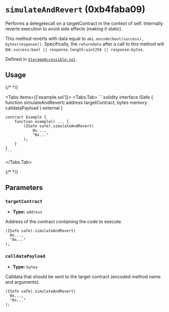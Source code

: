 

<LegacyCallout />

# `simulateAndRevert` (0xb4faba09)



Performs a delegetecall on a targetContract in the context of self.
Internally reverts execution to avoid side effects (making it static).

This method reverts with data equal to `abi.encode(bool(success), bytes(response))`.
Specifically, the `returndata` after a call to this method will be:
`success:bool || response.length:uint256 || response:bytes`.





Defined in [`StorageAccessible.sol`](https://github.com/safe-global/safe-smart-account/tree/v1.3.0/contracts/common/StorageAccessible.sol#L36).


## Usage

{/* <!-- vale off --> */}

<Tabs items={['example.sol']}>
  <Tabs.Tab>
    ```solidity
    interface ISafe {
        function simulateAndRevert(
            address targetContract,
            bytes memory calldataPayload
        ) external
    }

    contract Example {
        function example() ... {
            (ISafe safe).simulateAndRevert(
                0x...,
                "0x..."
            );
        }
    }
    ```
  </Tabs.Tab>
</Tabs>

{/* <!-- vale on --> */}



## Parameters

### `targetContract`

  - **Type:** `address`

  Address of the contract containing the code to execute.

  ```solidity focus=2
  (ISafe safe).simulateAndRevert(
    0x...,
    "0x..."
  );
  ```


### `calldataPayload`

  - **Type:** `bytes`

  Calldata that should be sent to the target contract (encoded method name and arguments).

  ```solidity focus=3
  (ISafe safe).simulateAndRevert(
    0x...,
    "0x..."
  );
  ```





